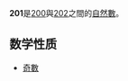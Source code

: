 {{Unreferenced|time=2020-10-02T12:41:07+00:00}}
{{noteTA|G1=Math}}
{{整数
| 小写 = 二百零一（二百一）
| 质因数分解 = <math>3\times67</math>
| 罗马数字 = CCI
}}
'''201'''是[[200|200]]與[[202|202]]之間的[[自然數|自然數]]。

== 数学性质 ==
* [[奇數|奇數]]
{{數字性質|use math=yes}}
{{Num-stub}}